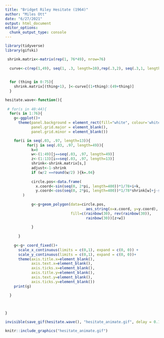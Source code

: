 ```yaml
---
title: "Bridget Riley Hesitate (1964)"
author: "Miles Ott"
date: "6/27/2021"
output: html_document
editor_options: 
  chunk_output_type: console
---
```




```r
library(tidyverse)
library(gifski)

 shrink.matrix<-matrix(rep(1, 76*49), nrow=76)
    
  curve<-c(rep(1,49), seq(1, .3, length=10),rep(.3,2), seq(.3,1, length=15), rep(1,100))
 
  
  for (thing in 0:75){
    shrink.matrix[(thing+1), ]<-curve[(1+thing):(49+thing)]
  }
```

```r
hesitate.wave<-function(){
 
 # for(s in 40:44){
  for(s in 1:76){
    g<-ggplot()+ 
      theme(panel.background = element_rect(fill="white", colour='white'),
            panel.grid.major = element_blank(),
            panel.grid.minor = element_blank())

    for(i in seq(.03, .97, length=13)){
          for(j in seq(.03, .97, length=49)){
            k=0
            w<-(1:49)[j==seq(.03, .97, length=49)]
            z<-(1:13)[i==seq(.03, .97, length=13)]
            shrink<-shrink.matrix[s,]
            adjust<-1-shrink
            if (w/2 ==round(w/2) ){k=.04}
      
            circle.pos<-data.frame(
              x.coord<-sin(seq(0, 2*pi, length=400))*1/78+i+k,
              y.coord<-cos(seq(0, 2*pi, length=400))*1/78*shrink[w]+j-sum(adjust[1:w]*.016)
        )
      
            g<-g+geom_polygon(data=circle.pos,
                                     aes_string(x=x.coord, y=y.coord),
                              fill=c(rainbow(30), rev(rainbow(30)), 
                                     rainbow(30))[z+w])
    
            }
  
      }
  
    g<-g+ coord_fixed()+
      scale_x_continuous(limits = c(0,1), expand = c(0, 0)) +
      scale_y_continuous(limits = c(0,1), expand = c(0, 0))+
      theme(axis.title.x=element_blank(),
            axis.text.x=element_blank(),
            axis.ticks.x=element_blank(),
            axis.title.y=element_blank(),
            axis.text.y=element_blank(),
            axis.ticks.y=element_blank())
    print(g)

  }
  

  
}

invisible(save_gif(hesitate.wave(), "hesitate_animate.gif", delay = 0.1, progress = FALSE))

knitr::include_graphics("hesitate_animate.gif") 

```

